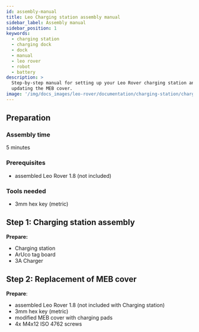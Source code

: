 ```yaml
---
id: assembly-manual
title: Leo Charging station assembly manual
sidebar_label: Assembly manual
sidebar_position: 1
keywords:
  - charging station
  - charging dock
  - dock
  - manual
  - leo rover
  - robot
  - battery
description: >
  Step-by-step manual for setting up your Leo Rover charging station and
  updating the MEB cover.
image: '/img/docs_images/leo-rover/documentation/charging-station/charging-station-1.webp'
---
```


<ImageZoom
  loading="eager"
  src="/img/docs_images/leo-rover/documentation/charging-station/charging-station-1.webp"
  width="1400"
  height="933"
/>

## Preparation

### Assembly time

5 minutes

### Prerequisites

- assembled Leo Rover 1.8 (not included)

### Tools needed

- 3mm hex key (metric)

<ImageZoom
  loading="eager"
  src="/img/docs_images/leo-rover/documentation/charging-station/charging-station-1.webp"
  width="1400"
  height="933"
/>

## Step 1: Charging station assembly

**Prepare:**

- Charging station
- ArUco tag board
- 3A Charger

<ImageZoom
  src="/img/docs_images/leo-rover/documentation/charging-station/charging-station-2.webp"
  width="1200"
  height="800"
/>

<ImageZoom
  src="/img/docs_images/leo-rover/documentation/charging-station/charging-station-3.webp"
  width="1200"
  height="800"
  caption="Unscrew knurled screw from the station"
/>

<ImageZoom
  src="/img/docs_images/leo-rover/documentation/charging-station/charging-station-4.webp"
  width="1200"
  height="1800"
  caption="Insert ArUco tag board into slot on the station and secure the tag using the knurled screw."
/>

<ImageZoom
  src="/img/docs_images/leo-rover/documentation/charging-station/charging-station-5.webp"
  width="1200"
  height="800"
  caption="Plug the charger into the weipu socket at the back of the charging station."
/>

## Step 2: Replacement of MEB cover

**Prepare**:

- assembled Leo Rover 1.8 (not included with Charging station)
- 3mm hex key (metric)
- modified MEB cover with charging pads
- 4x M4x12 ISO 4762 screws

<ImageZoom
  src="/img/docs_images/leo-rover/documentation/charging-station/charging-station-6.webp"
  width="1200"
  height="900"
/>

<ImageZoom
  src="/img/docs_images/leo-rover/documentation/charging-station/charging-station-7.webp"
  width="1200"
  height="800"
  caption="Remove stock MEB cover from the rover using 3mm hex key"
/>

<ImageZoom
  src="/img/docs_images/leo-rover/documentation/charging-station/charging-station-8.webp"
  width="1200"
  height="800"
/>

<ImageZoom
  src="/img/docs_images/leo-rover/documentation/charging-station/charging-station-9.webp"
  width="1200"
  height="800"
  caption="Unplug barrel-jack cable from LeoCore"
/>

<ImageZoom
  src="/img/docs_images/leo-rover/documentation/charging-station/charging-station-10.webp"
  width="1200"
  height="800"
  caption="Connect the male plug disconnected in previous step into modified MEB cover.
    Plug the other end of the wire back into LeoCore."
/>

<ImageZoom
  src="/img/docs_images/leo-rover/documentation/charging-station/charging-station-11.webp"
  width="1200"
  height="800"
/>

<ImageZoom
  src="/img/docs_images/leo-rover/documentation/charging-station/charging-station-12.webp"
  width="1200"
  height="800"
  caption="Use the same screws you've removed in the first step to fasten new cover in place."
/>
